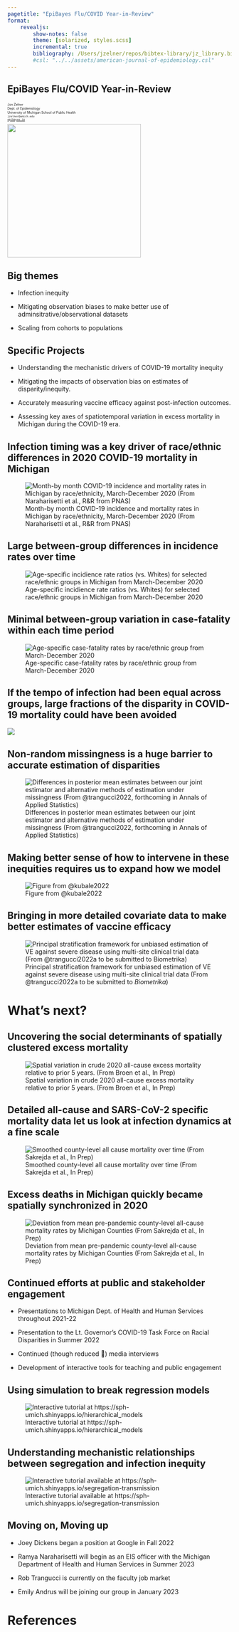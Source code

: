 ```yaml
---
pagetitle: "EpiBayes Flu/COVID Year-in-Review"
format: 
    revealjs:
        show-notes: false
        theme: [solarized, styles.scss]
        incremental: true
        bibliography: /Users/jzelner/repos/bibtex-library/jz_library.bib
        #csl: "../../assets/american-journal-of-epidemiology.csl"
---
```


## EpiBayes Flu/COVID Year-in-Review

<div class="paddeddiv">
  <p style="font-size:0.5em; text-align: left;">
Jon Zelner <br>
      Dept. of Epidemiology  <br>
      University of Michigan School of Public Health  <br>
      `jzelner@umich.edu`  
      [`epibayes.io`](https://epibayes.io) 
    </p>
</div>

<div class="itemr" id="footerDiv"><img id="footerImg" src="../images/epibayeslogo.png" width="300"></div>

## Big themes

- Infection inequity

- Mitigating observation biases to make better use of adminsitrative/observational datasets

- Scaling from cohorts to populations


## Specific Projects

- Understanding the <span class="alert">mechanistic drivers</span> of COVID-19 mortality inequity

- Mitigating the impacts of observation bias on estimates of <span class="alert">disparity/inequity</span>.

- Accurately measuring vaccine efficacy against <span class="alert">post-infection outcomes</span>.

- Assessing key axes of spatiotemporal variation in excess mortality in Michigan during the COVID-19 era.


## Infection timing was a key driver of race/ethnic differences in 2020 COVID-19 mortality in Michigan

![Month-by month COVID-19 incidence and mortality rates in Michigan by race/ethnicity, March-December 2020 (From Naraharisetti et al., R&R from PNAS)](../images/20221208114043.png)  

## Large <span class="alert">between-group</span> differences in incidence rates over time

![Age-specific incidience rate ratios (vs. Whites) for selected race/ethnic groups in Michigan from March-December 2020](../images/20221208113632.png)  

## <span class="alert">Minimal</span> between-group variation in case-fatality within each time period

![Age-specific case-fatality rates by race/ethnic group from March-December 2020](../images/20221208113838.png)  

## If the <span class="alert">tempo</span> of infection had been equal across groups, large fractions of the disparity in COVID-19 mortality could have been avoided 

![](../images/20221208114427.png)  

## Non-random missingness is a huge barrier to accurate estimation of disparities

![Differences in posterior mean estimates between our joint estimator and alternative methods of estimation under missingness (From @trangucci2022, forthcoming in Annals of Applied Statistics)](../images/20221208113010.png)  

## Making better sense of how to intervene in these inequities requires us to expand <span class="alert">how</span> we model

![Figure from @kubale2022](../images/20221208142816.png)  

## Bringing in more detailed covariate data to make better estimates of vaccine efficacy

![Principal stratification framework for unbiased estimation of VE against severe disease using multi-site clinical trial data (From @trangucci2022a to be submitted to *Biometrika*)](../images/20221208143053.png) 

# What's next?

## Uncovering the social determinants of spatially clustered excess mortality 

![Spatial variation in crude 2020 all-cause excess mortality relative to prior 5 years. (From Broen et al., In Prep)](../images/spatial_excess_mortality.png)

## Detailed all-cause and SARS-CoV-2 specific mortality data let us look at infection dynamics at a fine scale

![Smoothed county-level all cause mortality over time (From Sakrejda et al., In Prep)](../images/some-predictions.png)

## Excess deaths in Michigan quickly became spatially synchronized in 2020

![Deviation from mean pre-pandemic county-level all-cause mortality rates by Michigan Counties (From Sakrejda et al., In Prep)](../images/relative-deaths.png)


## Continued efforts at public and stakeholder engagement

- Presentations to Michigan Dept. of Health and Human Services throughout 2021-22

- Presentation to the Lt. Governor's COVID-19 Task Force on Racial Disparities in Summer 2022

- Continued (though reduced 🥵) media interviews

- Development of interactive tools for teaching and public engagement

## Using simulation to break regression models

![Interactive tutorial at https://sph-umich.shinyapps.io/hierarchical_models](../images/20221208144505.png)  

## Understanding <span class="alert">mechanistic relationships</span> between segregation and infection inequity

![Interactive tutorial available at https://sph-umich.shinyapps.io/segregation-transmission](../images/20221208144735.png)  

## Moving on, Moving up

- Joey Dickens began a position at Google in Fall 2022

- Ramya Naraharisetti will begin as an EIS officer with the Michigan Department of Health and Human Services in Summer 2023

- Rob Trangucci is currently on the faculty job market

- Emily Andrus will be joining our group in January 2023

# References